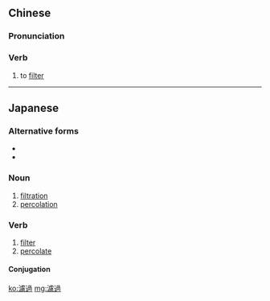 {{also|滤过}}
==Chinese==
{{zh-forms|s=滤过}}

===Pronunciation===
{{zh-pron
|m=lǜguò
|c=leoi6 gwo3
|cat=v
}}

===Verb===
{{zh-verb}}

# to [[filter]]

----

==Japanese==
{{ja-kanjitab|ろ|か|yomi=o}}

===Alternative forms===
* {{l/ja|沪過}}
* {{l/ja|ろ過}}

===Noun===
{{ja-noun|ろか}}

# [[filtration]]
# [[percolation]]

===Verb===
{{ja-verb-suru|ろか}}

# [[filter]]
# [[percolate]]

====Conjugation====
{{ja-suru|ろか}}

[[ko:濾過]]
[[mg:濾過]]